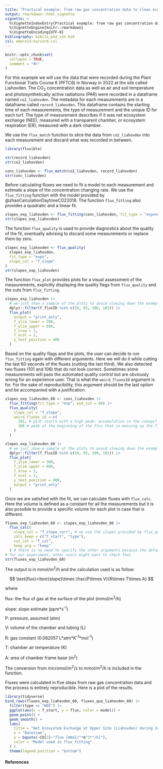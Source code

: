 ```yaml
---
title: "Practical example: from raw gas concentration data to clean ecosystem gas fluxes."
output: rmarkdown::html_vignette
vignette: >
  %\VignetteIndexEntry{Practical example: from raw gas concentration data to clean ecosystem gas fluxes.}
  %\VignetteEngine{knitr::rmarkdown}
  %\VignetteEncoding{UTF-8}
bibliography: biblio_phd_zot.bib
csl: emerald-harvard.csl
---
```


```r
knitr::opts_chunk$set(
  collapse = TRUE,
  comment = "#>"
)
```

For this example we will use the data that were recorded during the Plant Functional Traits Course 6 (PFTC6) in Norway in 2022 at the site called Liahovden. 
<!-- (CITE when data paper out). -->
The CO~2~ concentration data as well as air and soil temperature and photosynthetically active radiations (PAR) were recorded in a dataframe named `co2_liahovden`.
The metadata for each measurements are in a dataframe called `record_liahovden`.
This dataframe contains the starting time of each measurements, the type of measurement and the unique ID for each turf.
The type of measurement describes if it was net ecosystem exchange (NEE), measured with a transparent chamber, or ecosystem respiration (ER), measured with a dark chamber.

We use the `flux_match` function to slice the data from `co2_liahovden` into each measurement and discard what was recorded in between.


```r
library(fluxible)

str(record_liahovden)
str(co2_liahovden)

conc_liahovden <- flux_match(co2_liahovden, record_liahovden)
str(conc_liahovden)
```

Before calculating fluxes we need to fit a model to each measurement and estimate a slope of the concentration changing rate.
We use the `flux_fitting` function with the model provided by @zhaoCalculationDaytimeCO22018.
The function `flux_fitting` also provides a quadratic and a linear fit.


```r
slopes_exp_liahovden <- flux_fitting(conc_liahovden, fit_type = "exponential")
str(slopes_exp_liahovden)
```

The function `flux_quality` is used to provide diagnostics about the quality of the fit, eventually advising to discard some measurements or replace them by zero.

```r
slopes_exp_liahovden <- flux_quality(
  slopes_exp_liahovden,
  fit_type = "expo",
  slope_col = "f_slope"
)
str(slopes_exp_liahovden)
```

The function `flux_plot` provides plots for a visual assessment of the measurements, explicitly displaying the quality flags from `flux_quality` and the cuts from `flux_fitting`.

```r
slopes_exp_liahovden |>
  # we just show a sample of the plots to avoid slowing down the example
  dplyr::filter(f_fluxID %in% c(54, 95, 100, 101)) |>
  flux_plot(
    output = "print_only",
    f_ylim_lower = 300,
    f_ylim_upper = 600,
    f_nrow = 2,
    f_ncol = 2,
    y_text_position = 400
  )
```

Based on the quality flags and the plots, the user can decide to run `flux_fitting` again with different arguments.
Here we will do it while cutting the last 60 seconds of the fluxes (cutting the last third).
We also detected two fluxes (101 and 106) that do not look correct.
Sometimes some measurements will pass the automated quality control but are obviously wrong for an experience user.
That is what the `weird_fluxesID` argument is for.
For the sake of reproducibility, this argument should be the last option and be accompanied with a justification.

```r
slopes_exp_liahovden_60 <- conc_liahovden |>
  flux_fitting(fit_type = "exp", end_cut = 60) |>
  flux_quality(
    slope_col = "f_slope",
    weird_fluxes_id = c(
      101, # plot starts with a high peak: accumulation in the canopy?
      106 # peak at the beginning of the flux that is messing up the fit
    )
  )

slopes_exp_liahovden_60 |>
  # we just show a sample of the plots to avoid slowing down the example
  dplyr::filter(f_fluxID %in% c(54, 95, 100, 101)) |>
  flux_plot(
    f_ylim_lower = 300,
    f_ylim_upper = 600,
    f_nrow = 2,
    f_ncol = 2,
    y_text_position = 400,
    output = "print_only"
  )
```


Once we are satisfied with the fit, we can calculate fluxes with `flux_calc`.
Here the volume is defined as a constant for all the measurements but it is also possible to provide a specific volume for each plot in case that is different.

```r
fluxes_exp_liahovden_60 <- slopes_exp_liahovden_60 |>
  flux_calc(
    slope_col = "f_slope_corr", # we use the slopes provided by flux_quality
    cols_keep = c("f_start", "type"),
    cut_col = "f_cut",
    keep_arg = "keep"
  ) # there is no need to specify the other arguments because the defaults are
# for our experiment, other users might want to check that
str(fluxes_exp_liahovden_60)
```

The output is in mmol/m^2^/h and the calculation used is as follow:

<!-- <img src="https://render.githubusercontent.com/render/math?math=flux=slope\times \frac{P\times V}{R\times T\times A}"> -->

$$
 \text{flux}=\text{slope}\times \frac{P\times V}{R\times T\times A}
$$

where

flux: the flux of gas at the surface of the plot (mmol/m^2^/h)

slope: slope estimate (ppm*s^-1^)

P: pressure, assumed  (atm)

V: volume of the chamber and tubing (L)

R: gas constant (0.082057 L\*atm\*K^-1^\*mol^-1^)

T: chamber air temperature (K)

A: area of chamber frame base (m^2^)

The conversion from micromol/m^2^/s to mmol/m^2^/h is included in the function.

Fluxes were calculated in five steps from raw gas concentration data and the process is entirely reproducible.
Here is a plot of the results.

```r
library(tidyverse)
bind_rows(fluxes_exp_liahovden_60, fluxes_qua_liahovden_60) |>
  filter(type == "NEE") |>
  ggplot(aes(x = f_start, y = flux, color = model)) +
  geom_point() +
  geom_smooth() +
  labs(
    title = "Net Ecosystem Exchange at Upper Site (Liahovden) during 24 hour",
    x = "Datetime",
    y = bquote(~CO[2]~"flux [mmol/"*m^2*"/h]"),
    color = "Model used in flux_fitting"
  ) +
  theme(legend.position = "bottom")
```

#### References
